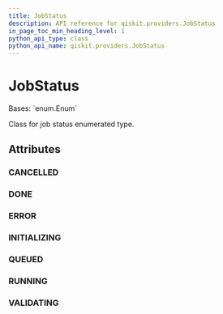 ```yaml
---
title: JobStatus
description: API reference for qiskit.providers.JobStatus
in_page_toc_min_heading_level: 1
python_api_type: class
python_api_name: qiskit.providers.JobStatus
---
```


# JobStatus

<Class id="qiskit.providers.JobStatus" isDedicatedPage={true} github="https://github.com/qiskit/qiskit/tree/stable/0.20/qiskit/providers/jobstatus.py" signature="JobStatus(value)">
  Bases: `enum.Enum`

  Class for job status enumerated type.

  ## Attributes

  ### CANCELLED

  <Attribute id="qiskit.providers.JobStatus.CANCELLED" name="CANCELLED" attributeValue="= 'job has been cancelled'" />

  ### DONE

  <Attribute id="qiskit.providers.JobStatus.DONE" name="DONE" attributeValue="= 'job has successfully run'" />

  ### ERROR

  <Attribute id="qiskit.providers.JobStatus.ERROR" name="ERROR" attributeValue="= 'job incurred error'" />

  ### INITIALIZING

  <Attribute id="qiskit.providers.JobStatus.INITIALIZING" name="INITIALIZING" attributeValue="= 'job is being initialized'" />

  ### QUEUED

  <Attribute id="qiskit.providers.JobStatus.QUEUED" name="QUEUED" attributeValue="= 'job is queued'" />

  ### RUNNING

  <Attribute id="qiskit.providers.JobStatus.RUNNING" name="RUNNING" attributeValue="= 'job is actively running'" />

  ### VALIDATING

  <Attribute id="qiskit.providers.JobStatus.VALIDATING" name="VALIDATING" attributeValue="= 'job is being validated'" />
</Class>

